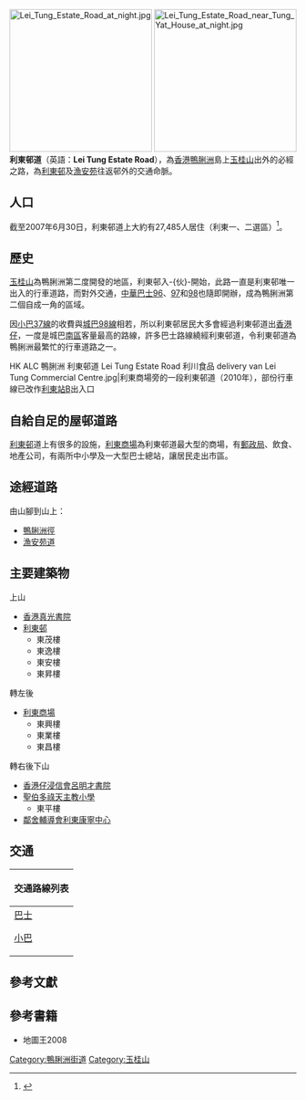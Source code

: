 {{Infobox Hong Kong Road
| 中文街道名稱 = 利東邨道
| 英文街道名稱 = Lei Tung Estate Road
| 圖片 = File:Lei Tung Estate Road (blue sky).jpg
| 圖片說明 = 利東邨道近[[漁安苑|漁安苑]]
| 路段總長度 = 1.1
| 車速限制 = 50
| 行車線數量 = 雙線雙程
| 所在地區 = [[南區_(香港)|南區]][[鴨脷洲|鴨脷洲]][[玉桂山|玉桂山]]
| 起點 = [[鴨脷洲徑|鴨脷洲徑]]
| 終點 = [[鴨脷洲徑|鴨脷洲徑]]
| 通車日期 =
}}
[[File:Lei_Tung_Estate_Road_at_night.jpg|250px]]
[[File:Lei_Tung_Estate_Road_near_Tung_Yat_House_at_night.jpg|250px]]
'''利東邨道'''（英語：'''Lei Tung Estate Road'''），為[[香港|香港]][[鴨脷洲|鴨脷洲]]島上[[玉桂山|玉桂山]]出外的必經之路，為[[利東邨|利東邨]]及[[漁安苑|漁安苑]]往返邨外的交通命脈。

==人口==
截至2007年6月30日，利東邨道上大約有27,485人居住（利東一、二選區）<ref>{{cite web| language=zh-hk| publisher=選舉管理委員會| title=區議會選舉2007年選區分界建議慨要(南區)| url=http://www.elections.gov.hk/dc2007/chi/summaryd.html| author=選舉管理委員會| date=2007-06-30| accessdate=2008-07-20| deadurl=yes| archiveurl=https://web.archive.org/web/20080501220350/http://www.elections.gov.hk/dc2007/chi/summaryd.html| archivedate=2008-05-01}}</ref>。

==歷史==
[[玉桂山|玉桂山]]為鴨脷洲第二度開發的地區，利東邨入-{伙}-開始，此路一直是利東邨唯一出入的行車道路，而對外交通，[[中華巴士|中華巴士]][[城巴96線|96]]、[[城巴97線|97]]和[[城巴98線|98]]也隨即開辦，成為鴨脷洲第二個自成一角的區域。

因[[香港島專線小巴37線|小巴37線]]的收費與[[城巴98線|城巴98線]]相若，所以利東邨居民大多會經過利東邨道出[[香港仔|香港仔]]，一度是城巴[[南區_(香港)|南區]]客量最高的路線，許多巴士路線繞經利東邨道，令利東邨道為鴨脷洲最繁忙的行車道路之一。
<gallery>
HK ALC 鴨脷洲 利東邨道 Lei Tung Estate Road 利川食品 delivery van Lei Tung Commercial Centre.jpg|利東商場旁的一段利東邨道（2010年），部份行車線已改作[[利東站|利東站]]B出入口
</gallery>

==自給自足的屋邨道路==
[[利東邨|利東邨]]道上有很多的設施，[[利東商場|利東商場]]為利東邨道最大型的商場，有[[郵政局|郵政局]]、飲食、地產公司，有兩所中小學及一大型巴士總站，讓居民走出市區。

==途經道路==
;由山腳到山上：
*[[鴨脷洲徑|鴨脷洲徑]]
*[[漁安苑道|漁安苑道]]

==主要建築物==
;上山
*[[香港真光書院|香港真光書院]]
*[[利東邨|利東邨]]
**東茂樓
**東逸樓
**東安樓
**東昇樓
;轉左後
*[[利東商場|利東商場]]
**東興樓
**東業樓
**東昌樓
;轉右後下山
*[[香港仔浸信會呂明才書院|香港仔浸信會呂明才書院]]
*[[聖伯多祿天主教小學|聖伯多祿天主教小學]]
**東平樓
*[[鄰舍輔導會利東康寧中心|鄰舍輔導會利東康寧中心]]

==交通==
{| class="mw-collapsible mw-collapsed wikitable" style="background:white; margin: 0 auto; width: auto;"  
! 交通路線列表
|-
|
;[[香港巴士|巴士]]
{{港島巴士簡單列表|91|93A|94|94A|95P|96|97|98|99|99X|N90}}
{{過海隧道巴士簡單列表|171|171A|671|671X|N171}}
{{大嶼山巴士簡單列表|A10}}
;[[香港小巴|小巴]]
{{港島專線小巴簡單列表|37|39C|39M|39S}}
|}

==參考文獻==
<div class="references-small">
<references />
</div>

==參考書籍==
{{commonscat|Lei Tung Estate Road}}
* 地圖王2008

[[Category:鴨脷洲街道|Category:鴨脷洲街道]]
[[Category:玉桂山|Category:玉桂山]]